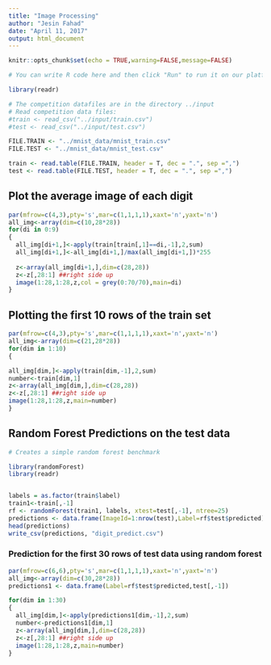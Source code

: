```yaml
---
title: "Image Processing"
author: "Jesin Fahad"
date: "April 11, 2017"
output: html_document
---
```





```r
knitr::opts_chunk$set(echo = TRUE,warning=FALSE,message=FALSE)
```

```r

# You can write R code here and then click "Run" to run it on our platform

library(readr)

# The competition datafiles are in the directory ../input
# Read competition data files:
#train <- read_csv("../input/train.csv")
#test <- read_csv("../input/test.csv")

FILE.TRAIN <- "../mnist_data/mnist_train.csv"
FILE.TEST <- "../mnist_data/mnist_test.csv"

train <- read.table(FILE.TRAIN, header = T, dec = ".", sep =",")
test <- read.table(FILE.TEST, header = T, dec = ".", sep =",")


```
## Plot the average image of each digit
```r


par(mfrow=c(4,3),pty='s',mar=c(1,1,1,1),xaxt='n',yaxt='n')
all_img<-array(dim=c(10,28*28))
for(di in 0:9)
{
  all_img[di+1,]<-apply(train[train[,1]==di,-1],2,sum)
  all_img[di+1,]<-all_img[di+1,]/max(all_img[di+1,])*255
   
  z<-array(all_img[di+1,],dim=c(28,28))
  z<-z[,28:1] ##right side up
  image(1:28,1:28,z,col = grey(0:70/70),main=di)
}
```

## Plotting the first 10 rows of the train set


```r
par(mfrow=c(4,3),pty='s',mar=c(1,1,1,1),xaxt='n',yaxt='n')
all_img<-array(dim=c(21,28*28))
for(dim in 1:10)
{

all_img[dim,]<-apply(train[dim,-1],2,sum)
number<-train[dim,1]
z<-array(all_img[dim,],dim=c(28,28))
z<-z[,28:1] ##right side up
image(1:28,1:28,z,main=number)
}
```

## Random Forest Predictions on the test data 


```r
# Creates a simple random forest benchmark

library(randomForest)
library(readr)


labels = as.factor(train$label)
train1<-train[,-1]
rf <- randomForest(train1, labels, xtest=test[,-1], ntree=25)
predictions <- data.frame(ImageId=1:nrow(test),Label=rf$test$predicted)
head(predictions)
write_csv(predictions, "digit_predict.csv") 

```
### Prediction for the first 30 rows of test data using random forest 

```r
par(mfrow=c(6,6),pty='s',mar=c(1,1,1,1),xaxt='n',yaxt='n')
all_img<-array(dim=c(30,28*28))
predictions1 <- data.frame(Label=rf$test$predicted,test[,-1])

for(dim in 1:30)
{
  all_img[dim,]<-apply(predictions1[dim,-1],2,sum)
  number<-predictions1[dim,1]
  z<-array(all_img[dim,],dim=c(28,28))
  z<-z[,28:1] ##right side up
  image(1:28,1:28,z,main=number)
}
```

